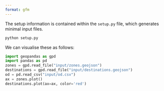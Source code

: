 ```yaml
---
format: gfm
---
```


The setup information is contained within the `setup.py` file, which generates minimal input files.

```bash
python setup.py
```

We can visualise these as follows:


```python
import geopandas as gpd
import pandas as pd
zones = gpd.read_file("input/zones.geojson")
destinations = gpd.read_file("input/destinations.geojson")
od = pd.read_csv("input/od.csv")
ax = zones.plot()
destinations.plot(ax=ax, color='red')
```